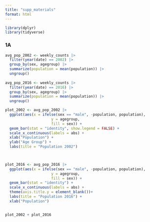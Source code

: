 ```yaml
---
title: "supp_materials"
format: html
---
```


```r
library(dplyr)
library(tidyverse)
```

### 1A

```r
avg_pop_2002 <- weekly_counts |>
  filter(year(date) == 2002) |>
  group_by(sex, agegroup) |>
  summarize(population = mean(population)) |>
  ungroup()
  
avg_pop_2016 <- weekly_counts |>
  filter(year(date) == 2016) |>
  group_by(sex, agegroup) |>
  summarize(population = mean(population)) |>
  ungroup()

plot_2002 <- avg_pop_2002 |> 
  ggplot(aes(x = ifelse(sex == "male", -population, population), 
                     y = agegroup, 
                     fill = sex)) + 
  geom_bar(stat = "identity", show.legend = FALSE) +
  scale_x_continuous(labels = abs) +
  xlab("Population") +
  ylab("Age Group") +
  labs(title = "Population 2002")
  


plot_2016 <- avg_pop_2016 |> 
  ggplot(aes(x = ifelse(sex == "male", -population, population), 
                     y = agegroup, 
                     fill = sex)) + 
  geom_bar(stat = "identity") +
  scale_x_continuous(labels = abs) +
  theme(axis.title.y = element_blank())+
  labs(title = "Population 2016") +
  xlab("Population") 
  

plot_2002 + plot_2016
```
